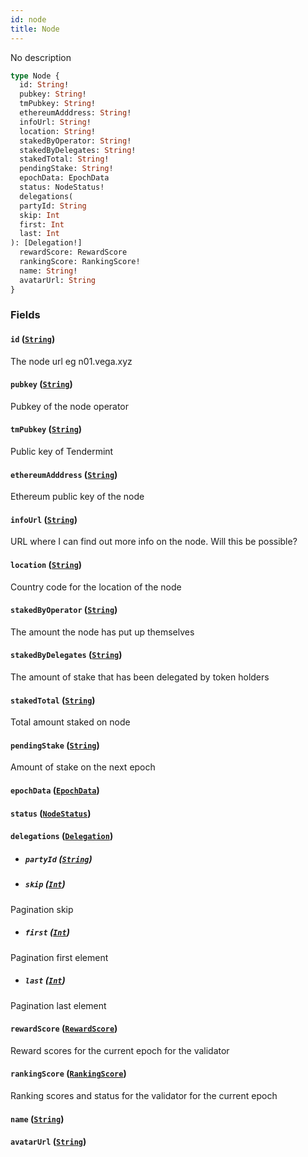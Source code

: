 ```yaml
---
id: node
title: Node
---
```



No description

```graphql
type Node {
  id: String!
  pubkey: String!
  tmPubkey: String!
  ethereumAdddress: String!
  infoUrl: String!
  location: String!
  stakedByOperator: String!
  stakedByDelegates: String!
  stakedTotal: String!
  pendingStake: String!
  epochData: EpochData
  status: NodeStatus!
  delegations(
  partyId: String
  skip: Int
  first: Int
  last: Int
): [Delegation!]
  rewardScore: RewardScore
  rankingScore: RankingScore!
  name: String!
  avatarUrl: String
}
```


### Fields

#### `id` ([`String`](/docs/testnet/graphql/scalars/string))

The node url eg n01.vega.xyz


#### `pubkey` ([`String`](/docs/testnet/graphql/scalars/string))

Pubkey of the node operator


#### `tmPubkey` ([`String`](/docs/testnet/graphql/scalars/string))

Public key of Tendermint


#### `ethereumAdddress` ([`String`](/docs/testnet/graphql/scalars/string))

Ethereum public key of the node


#### `infoUrl` ([`String`](/docs/testnet/graphql/scalars/string))

URL where I can find out more info on the node. Will this be possible?


#### `location` ([`String`](/docs/testnet/graphql/scalars/string))

Country code for the location of the node


#### `stakedByOperator` ([`String`](/docs/testnet/graphql/scalars/string))

The amount the node has put up themselves


#### `stakedByDelegates` ([`String`](/docs/testnet/graphql/scalars/string))

The amount of stake that has been delegated by token holders


#### `stakedTotal` ([`String`](/docs/testnet/graphql/scalars/string))

Total amount staked on node


#### `pendingStake` ([`String`](/docs/testnet/graphql/scalars/string))

Amount of stake on the next epoch


#### `epochData` ([`EpochData`](/docs/testnet/graphql/objects/epoch-data))




#### `status` ([`NodeStatus`](/docs/testnet/graphql/enums/node-status))




#### `delegations` ([`Delegation`](/docs/testnet/graphql/objects/delegation))


- ##### `partyId` ([`String`](/docs/testnet/graphql/scalars/string))




- ##### `skip` ([`Int`](/docs/testnet/graphql/scalars/int))

Pagination skip


- ##### `first` ([`Int`](/docs/testnet/graphql/scalars/int))

Pagination first element


- ##### `last` ([`Int`](/docs/testnet/graphql/scalars/int))

Pagination last element


#### `rewardScore` ([`RewardScore`](/docs/testnet/graphql/objects/reward-score))

Reward scores for the current epoch for the validator


#### `rankingScore` ([`RankingScore`](/docs/testnet/graphql/objects/ranking-score))

Ranking scores and status for the validator for the current epoch


#### `name` ([`String`](/docs/testnet/graphql/scalars/string))




#### `avatarUrl` ([`String`](/docs/testnet/graphql/scalars/string))






